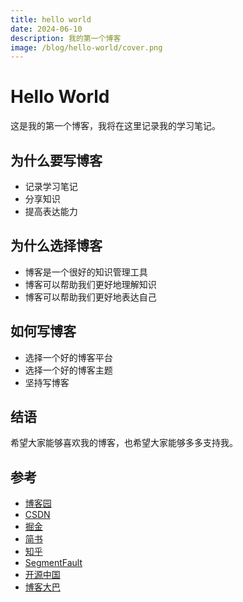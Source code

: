 ```yaml
---
title: hello world
date: 2024-06-10
description: 我的第一个博客
image: /blog/hello-world/cover.png
---
```


# Hello World

这是我的第一个博客，我将在这里记录我的学习笔记。

## 为什么要写博客

-   记录学习笔记
-   分享知识
-   提高表达能力

## 为什么选择博客

-   博客是一个很好的知识管理工具
-   博客可以帮助我们更好地理解知识
-   博客可以帮助我们更好地表达自己

## 如何写博客

-   选择一个好的博客平台
-   选择一个好的博客主题
-   坚持写博客

## 结语

希望大家能够喜欢我的博客，也希望大家能够多多支持我。

## 参考

-   [博客园](https://www.cnblogs.com/)
-   [CSDN](https://www.csdn.net/)
-   [掘金](https://juejin.cn/)
-   [简书](https://www.jianshu.com/)
-   [知乎](https://www.zhihu.com/)
-   [SegmentFault](https://segmentfault.com/)
-   [开源中国](https://www.oschina.net/)
-   [博客大巴](https://www.cnblogs.com/)
